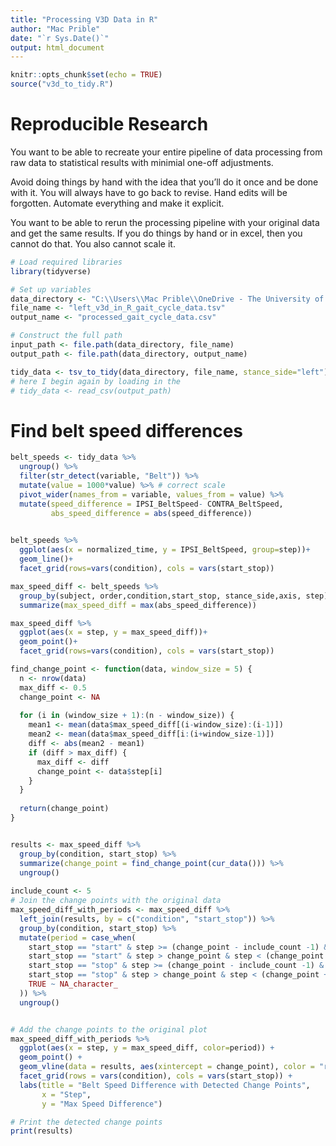 ```yaml
---
title: "Processing V3D Data in R"
author: "Mac Prible"
date: "`r Sys.Date()`"
output: html_document
---
```


```r
knitr::opts_chunk$set(echo = TRUE)
source("v3d_to_tidy.R")
```

# Reproducible Research


You want to be able to recreate your entire pipeline of data processing from raw data to statistical results with minimial one-off adjustments.

Avoid doing things by hand with the idea that you'll do it once and be done with it. 
You will always have to go back to revise.
Hand edits will be forgotten.
Automate everything and make it explicit.

You want to be able to rerun the processing pipeline with your original data and get the same results.
If you do things by hand or in excel, then you cannot do that.
You also cannot scale it. 

```r
# Load required libraries
library(tidyverse)

# Set up variables
data_directory <- "C:\\Users\\Mac Prible\\OneDrive - The University of Texas at Austin\\research\\PDSV\\data\\PDVS_2024\\v3d"
file_name <- "left_v3d_in_R_gait_cycle_data.tsv"
output_name <- "processed_gait_cycle_data.csv"

# Construct the full path
input_path <- file.path(data_directory, file_name)
output_path <- file.path(data_directory, output_name)

tidy_data <- tsv_to_tidy(data_directory, file_name, stance_side="left")
# here I begin again by loading in the 
# tidy_data <- read_csv(output_path)
```

# Find belt speed differences
```r

belt_speeds <- tidy_data %>% 
  ungroup() %>% 
  filter(str_detect(variable, "Belt")) %>% 
  mutate(value = 1000*value) %>% # correct scale
  pivot_wider(names_from = variable, values_from = value) %>% 
  mutate(speed_difference = IPSI_BeltSpeed- CONTRA_BeltSpeed,
         abs_speed_difference = abs(speed_difference))

  
belt_speeds %>% 
  ggplot(aes(x = normalized_time, y = IPSI_BeltSpeed, group=step))+
  geom_line()+
  facet_grid(rows=vars(condition), cols = vars(start_stop))

```


```r

max_speed_diff <- belt_speeds %>% 
  group_by(subject, order,condition,start_stop, stance_side,axis, step) %>% 
  summarize(max_speed_diff = max(abs_speed_difference)) 

max_speed_diff %>%  
  ggplot(aes(x = step, y = max_speed_diff))+
  geom_point()+
  facet_grid(rows=vars(condition), cols = vars(start_stop))

```


```r


find_change_point <- function(data, window_size = 5) {
  n <- nrow(data)
  max_diff <- 0.5
  change_point <- NA
  
  for (i in (window_size + 1):(n - window_size)) {
    mean1 <- mean(data$max_speed_diff[(i-window_size):(i-1)])
    mean2 <- mean(data$max_speed_diff[i:(i+window_size-1)])
    diff <- abs(mean2 - mean1)
    if (diff > max_diff) {
      max_diff <- diff
      change_point <- data$step[i]
    }
  }
  
  return(change_point)
}


results <- max_speed_diff %>%
  group_by(condition, start_stop) %>%
  summarize(change_point = find_change_point(cur_data())) %>% 
  ungroup()
 
include_count <- 5
# Join the change points with the original data
max_speed_diff_with_periods <- max_speed_diff %>%
  left_join(results, by = c("condition", "start_stop")) %>%
  group_by(condition, start_stop) %>%
  mutate(period = case_when(
    start_stop == "start" & step >= (change_point - include_count -1) & step < change_point-1 ~ "Late Baseline",
    start_stop == "start" & step > change_point & step < (change_point + include_count +1 ) ~ "Early Adaptation",
    start_stop == "stop" & step >= (change_point - include_count -1) & step < change_point-1 ~ "Late Adaptation",
    start_stop == "stop" & step > change_point & step < (change_point + include_count +1) ~ "Early Post Adaptation",
    TRUE ~ NA_character_
  )) %>% 
  ungroup()


# Add the change points to the original plot
max_speed_diff_with_periods %>%
  ggplot(aes(x = step, y = max_speed_diff, color=period)) +
  geom_point() +
  geom_vline(data = results, aes(xintercept = change_point), color = "red", linetype = "dashed") +
  facet_grid(rows = vars(condition), cols = vars(start_stop)) +
  labs(title = "Belt Speed Difference with Detected Change Points",
       x = "Step",
       y = "Max Speed Difference")

# Print the detected change points
print(results)



```
